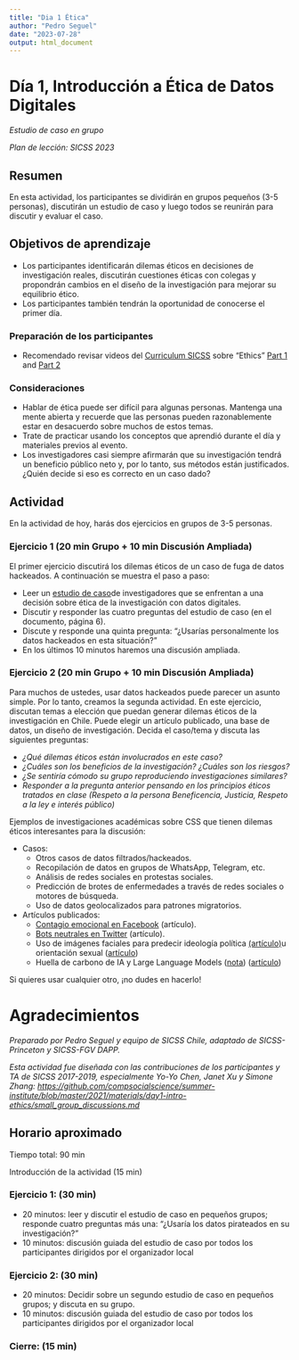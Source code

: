 ```yaml
---
title: "Dia 1 Ética"
author: "Pedro Seguel"
date: "2023-07-28"
output: html_document
---
```

# Día 1, Introducción a Ética de Datos Digitales

_Estudio de caso en grupo_

_Plan de lección: SICSS 2023_

## Resumen

En esta actividad, los participantes se dividirán en grupos pequeños (3-5 personas), discutirán un estudio de caso y luego todos se reunirán para discutir y evaluar el caso.

## Objetivos de aprendizaje

- Los participantes identificarán dilemas éticos en decisiones de investigación reales, discutirán cuestiones éticas con colegas y propondrán cambios en el diseño de la investigación para mejorar su equilibrio ético.
- Los participantes también tendrán la oportunidad de conocerse el primer día.

### Preparación de los participantes

- Recomendado revisar videos del [Curriculum SICSS](https://sicss.io/curriculum) sobre "Ethics" [Part 1](https://youtu.be/A-5QaX5ZiK8) and [Part 2](https://youtu.be/TT6dOQMKHhA)

### Consideraciones

- Hablar de ética puede ser difícil para algunas personas. Mantenga una mente abierta y recuerde que las personas pueden razonablemente estar en desacuerdo sobre muchos de estos temas.
- Trate de practicar usando los conceptos que aprendió durante el día y materiales previos al evento.
- Los investigadores casi siempre afirmarán que su investigación tendrá un beneficio público neto y, por lo tanto, sus métodos están justificados. ¿Quién decide si eso es correcto en un caso dado?

## Actividad

En la actividad de hoy, harás dos ejercicios en grupos de 3-5 personas.

### Ejercicio 1 (20 min Grupo + 10 min Discusión Ampliada)

El primer ejercicio discutirá los dilemas éticos de un caso de fuga de datos hackeados. A continuación se muestra el paso a paso:

- Leer un [estudio de caso](https://bdes.datasociety.net/wp-content/uploads/2016/10/Patreon-Case-Study.pdf)de investigadores que se enfrentan a una decisión sobre ética de la investigación con datos digitales.
- Discutir y responder las cuatro preguntas del estudio de caso (en el documento, página 6).
- Discute y responde una quinta pregunta: "¿Usarías personalmente los datos hackeados en esta situación?"
- En los últimos 10 minutos haremos una discusión ampliada.

### Ejercicio 2 (20 min Grupo + 10 min Discusión Ampliada)

Para muchos de ustedes, usar datos hackeados puede parecer un asunto simple. Por lo tanto, creamos la segunda actividad. En este ejercicio, discutan temas a elección que puedan generar dilemas éticos de la investigación en Chile. Puede elegir un artículo publicado, una base de datos, un diseño de investigación. Decida el caso/tema y discuta las siguientes preguntas:

- _¿Qué dilemas éticos están involucrados en este caso?_
- _¿Cuáles son los beneficios de la investigación? ¿Cuáles son los riesgos?_
- _¿Se sentiría cómodo su grupo reproduciendo investigaciones similares?_
- _Responder a la pregunta anterior pensando en los principios éticos tratados en clase (Respeto a la persona Beneficencia, Justicia, Respeto a la ley e interés público)_

Ejemplos de investigaciones académicas sobre CSS que tienen dilemas éticos interesantes para la discusión:

- Casos:
  - Otros casos de datos filtrados/hackeados.
  - Recopilación de datos en grupos de WhatsApp, Telegram, etc.
  - Análisis de redes sociales en protestas sociales.
  - Predicción de brotes de enfermedades a través de redes sociales o motores de búsqueda.
  - Uso de datos geolocalizados para patrones migratorios.
- Artículos publicados:
  - [Contagio emocional en Facebook](https://www.pnas.org/doi/10.1073/pnas.1320040111) (artículo).
  - [Bots neutrales en Twitter](https://www.nature.com/articles/s41467-021-25738-6) (artículo).
  - Uso de imágenes faciales para predecir ideología política [(artículo)](https://www.nature.com/articles/s41598-023-31796-1)u orientación sexual ([artículo](https://psycnet.apa.org/doiLanding?doi=10.1037%2Fpspa0000098))
  - Huella de carbono de IA y Large Language Models ([nota](https://hai.stanford.edu/news/ais-carbon-footprint-problem)) ([artículo](https://www.nature.com/articles/d41586-022-02064-5))

Si quieres usar cualquier otro, ¡no dudes en hacerlo!

# Agradecimientos

_Preparado por Pedro Seguel y equipo de SICSS Chile, adaptado de SICSS-Princeton y SICSS-FGV DAPP._

_Esta actividad fue diseñada con las contribuciones de los participantes y TA de SICSS 2017-2019, especialmente Yo-Yo Chen, Janet Xu y Simone Zhang:_ [_https://github.com/compsocialscience/summer-institute/blob/master/2021/materials/day1-intro-ethics/small\_group\_discussions.md_](https://github.com/compsocialscience/summer-institute/blob/master/2021/materials/day1-intro-ethics/small_group_discussions.md)

## Horario aproximado

Tiempo total: 90 min

Introducción de la actividad (15 min)

### Ejercicio 1: (30 min)

- 20 minutos: leer y discutir el estudio de caso en pequeños grupos; responde cuatro preguntas más una: "¿Usaría los datos pirateados en su investigación?"
- 10 minutos: discusión guiada del estudio de caso por todos los participantes dirigidos por el organizador local

### Ejercicio 2: (30 min)

- 20 minutos: Decidir sobre un segundo estudio de caso en pequeños grupos; y discuta en su grupo.
- 10 minutos: discusión guiada del estudio de caso por todos los participantes dirigidos por el organizador local

### Cierre: (15 min)